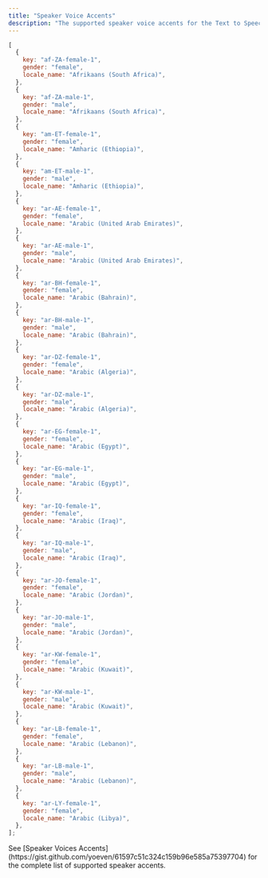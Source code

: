 ```yaml
---
title: "Speaker Voice Accents"
description: "The supported speaker voice accents for the Text to Speech API."
---
```


```javascript
[
  {
    key: "af-ZA-female-1",
    gender: "female",
    locale_name: "Afrikaans (South Africa)",
  },
  {
    key: "af-ZA-male-1",
    gender: "male",
    locale_name: "Afrikaans (South Africa)",
  },
  {
    key: "am-ET-female-1",
    gender: "female",
    locale_name: "Amharic (Ethiopia)",
  },
  {
    key: "am-ET-male-1",
    gender: "male",
    locale_name: "Amharic (Ethiopia)",
  },
  {
    key: "ar-AE-female-1",
    gender: "female",
    locale_name: "Arabic (United Arab Emirates)",
  },
  {
    key: "ar-AE-male-1",
    gender: "male",
    locale_name: "Arabic (United Arab Emirates)",
  },
  {
    key: "ar-BH-female-1",
    gender: "female",
    locale_name: "Arabic (Bahrain)",
  },
  {
    key: "ar-BH-male-1",
    gender: "male",
    locale_name: "Arabic (Bahrain)",
  },
  {
    key: "ar-DZ-female-1",
    gender: "female",
    locale_name: "Arabic (Algeria)",
  },
  {
    key: "ar-DZ-male-1",
    gender: "male",
    locale_name: "Arabic (Algeria)",
  },
  {
    key: "ar-EG-female-1",
    gender: "female",
    locale_name: "Arabic (Egypt)",
  },
  {
    key: "ar-EG-male-1",
    gender: "male",
    locale_name: "Arabic (Egypt)",
  },
  {
    key: "ar-IQ-female-1",
    gender: "female",
    locale_name: "Arabic (Iraq)",
  },
  {
    key: "ar-IQ-male-1",
    gender: "male",
    locale_name: "Arabic (Iraq)",
  },
  {
    key: "ar-JO-female-1",
    gender: "female",
    locale_name: "Arabic (Jordan)",
  },
  {
    key: "ar-JO-male-1",
    gender: "male",
    locale_name: "Arabic (Jordan)",
  },
  {
    key: "ar-KW-female-1",
    gender: "female",
    locale_name: "Arabic (Kuwait)",
  },
  {
    key: "ar-KW-male-1",
    gender: "male",
    locale_name: "Arabic (Kuwait)",
  },
  {
    key: "ar-LB-female-1",
    gender: "female",
    locale_name: "Arabic (Lebanon)",
  },
  {
    key: "ar-LB-male-1",
    gender: "male",
    locale_name: "Arabic (Lebanon)",
  },
  {
    key: "ar-LY-female-1",
    gender: "female",
    locale_name: "Arabic (Libya)",
  },
];
```

<Info>
  See [Speaker Voices
  Accents](https://gist.github.com/yoeven/61597c51c324c159b96e585a75397704) for
  the complete list of supported speaker accents.
</Info>
